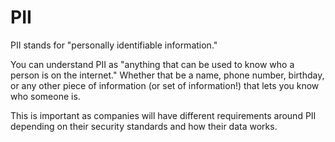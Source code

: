 
# PII

PII stands for "personally identifiable information."

You can understand PII as "anything that can be used to know who a person is on the internet." Whether that be a name, phone number, birthday, or any other piece of information (or set of information!) that lets you know who someone is.

This is important as companies will have different requirements around PII depending on their security standards and how their data works.
